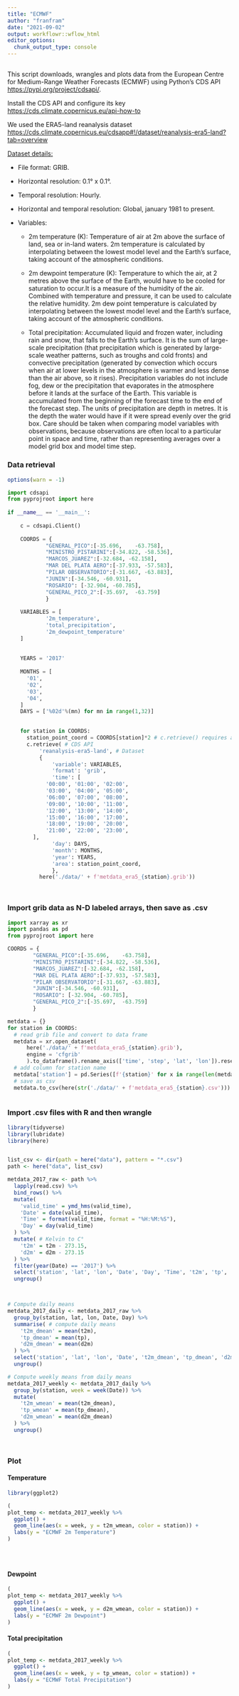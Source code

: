 ```yaml
---
title: "ECMWF"
author: "franfram"
date: "2021-09-02"
output: workflowr::wflow_html
editor_options:
  chunk_output_type: console
---
```


## 

This script downloads, wrangles and plots data from the European Centre for Medium-Range Weather Forecasts (ECMWF) using Python's CDS API <https://pypi.org/project/cdsapi/>.

Install the CDS API and configure its key <https://cds.climate.copernicus.eu/api-how-to>

We used the ERA5-land reanalysis dataset <https://cds.climate.copernicus.eu/cdsapp#!/dataset/reanalysis-era5-land?tab=overview>

[Dataset details:]{.ul}

-   File format: GRIB.

-   Horizontal resolution: 0.1° x 0.1°.

-   Temporal resolution: Hourly.

-   Horizontal and temporal resolution: Global, january 1981 to present.

-   Variables:

    -   2m temperature (K): Temperature of air at 2m above the surface of land, sea or in-land waters. 2m temperature is calculated by interpolating between the lowest model level and the Earth's surface, taking account of the atmospheric conditions.

    -   2m dewpoint temperature (K): Temperature to which the air, at 2 metres above the surface of the Earth, would have to be cooled for saturation to occur.It is a measure of the humidity of the air. Combined with temperature and pressure, it can be used to calculate the relative humidity. 2m dew point temperature is calculated by interpolating between the lowest model level and the Earth's surface, taking account of the atmospheric conditions.

    -   Total precipitation: Accumulated liquid and frozen water, including rain and snow, that falls to the Earth's surface. It is the sum of large-scale precipitation (that precipitation which is generated by large-scale weather patterns, such as troughs and cold fronts) and convective precipitation (generated by convection which occurs when air at lower levels in the atmosphere is warmer and less dense than the air above, so it rises). Precipitation variables do not include fog, dew or the precipitation that evaporates in the atmosphere before it lands at the surface of the Earth. This variable is accumulated from the beginning of the forecast time to the end of the forecast step. The units of precipitation are depth in metres. It is the depth the water would have if it were spread evenly over the grid box. Care should be taken when comparing model variables with observations, because observations are often local to a particular point in space and time, rather than representing averages over a model grid box and model time step.

### Data retrieval

```r
options(warn = -1)

```

```python

import cdsapi
from pyprojroot import here 
 
if __name__ == '__main__':
 
    c = cdsapi.Client()
 
    COORDS = {
            "GENERAL_PICO":[-35.696,	-63.758], 
            "MINISTRO_PISTARINI":[-34.822, -58.536],
            "MARCOS_JUAREZ":[-32.684, -62.158],
            "MAR DEL PLATA AERO":[-37.933, -57.583],
            "PILAR OBSERVATORIO":[-31.667, -63.883],
            "JUNIN":[-34.546, -60.931],
            "ROSARIO": [-32.904, -60.785],
            "GENERAL_PICO_2":[-35.697,	-63.759] 
            }
            
    VARIABLES = [
            '2m_temperature',
            'total_precipitation',
            '2m_dewpoint_temperature'
    ]
 
 
    YEARS = '2017'
 
    MONTHS = [
      '01',
      '02', 
      '03', 
      '04', 
    ]
    DAYS = ['%02d'%(mn) for mn in range(1,32)]
 

    for station in COORDS: 
      station_point_coord = COORDS[station]*2 # c.retrieve() requires an area (4 values: North, West, South, East). With this trick, we can specify lat lon values instead.
      c.retrieve( # CDS API
          'reanalysis-era5-land', # Dataset
          {
              'variable': VARIABLES,
              'format': 'grib',
              'time': [
            '00:00', '01:00', '02:00',
            '03:00', '04:00', '05:00',
            '06:00', '07:00', '08:00',
            '09:00', '10:00', '11:00',
            '12:00', '13:00', '14:00',
            '15:00', '16:00', '17:00',
            '18:00', '19:00', '20:00',
            '21:00', '22:00', '23:00',
        ], 
              'day': DAYS,
              'month': MONTHS,
              'year': YEARS,
              'area': station_point_coord,
              },
          here('./data/' + f'metdata_era5_{station}.grib'))          




```

### Import grib data as N-D labeled arrays, then save as .csv

```python
import xarray as xr
import pandas as pd
from pyprojroot import here

COORDS = {
        "GENERAL_PICO":[-35.696,	-63.758], 
        "MINISTRO_PISTARINI":[-34.822, -58.536],
        "MARCOS_JUAREZ":[-32.684, -62.158],
        "MAR DEL PLATA AERO":[-37.933, -57.583],
        "PILAR OBSERVATORIO":[-31.667, -63.883],
        "JUNIN":[-34.546, -60.931],
        "ROSARIO": [-32.904, -60.785],
        "GENERAL_PICO_2":[-35.697,	-63.759] 
        }

metdata = {}
for station in COORDS:
  # read grib file and convert to data frame
  metdata = xr.open_dataset(
      here('./data/' + f'metdata_era5_{station}.grib'),
      engine = 'cfgrib'
      ).to_dataframe().rename_axis(['time', 'step', 'lat', 'lon']).reset_index()
  # add column for station name        
  metdata['station'] = pd.Series([f'{station}' for x in range(len(metdata.index))])
  # save as csv
  metdata.to_csv(here(str('./data/' + f'metdata_era5_{station}.csv')))   
    


```

### Import .csv files with R and then wrangle

```r
library(tidyverse)
library(lubridate)
library(here)


list_csv <- dir(path = here("data"), pattern = "*.csv") 
path <- here("data", list_csv)

metdata_2017_raw <- path %>% 
  lapply(read.csv) %>% 
  bind_rows() %>% 
  mutate(
    'valid_time' = ymd_hms(valid_time),
    'Date' = date(valid_time),
    'Time' = format(valid_time, format = "%H:%M:%S"),
    'Day' = day(valid_time)
  ) %>% 
  mutate( # Kelvin to C°
    't2m' = t2m - 273.15,
    'd2m' = d2m - 273.15
  ) %>% 
  filter(year(Date) == '2017') %>% 
  select('station', 'lat', 'lon', 'Date', 'Day', 'Time', 't2m', 'tp', 'd2m') %>% 
  ungroup()



# Compute daily means 
metdata_2017_daily <- metdata_2017_raw %>%  
  group_by(station, lat, lon, Date, Day) %>% 
  summarise( # compute daily means
    't2m_dmean' = mean(t2m), 
    'tp_dmean' = mean(tp), 
    'd2m_dmean' = mean(d2m)
  ) %>% 
  select('station', 'lat', 'lon', 'Date', 't2m_dmean', 'tp_dmean', 'd2m_dmean') %>% 
  ungroup()

# Compute weekly means from daily means    
metdata_2017_weekly <- metdata_2017_daily %>% 
  group_by(station, week = week(Date)) %>% 
  mutate(
    't2m_wmean' = mean(t2m_dmean), 
    'tp_wmean' = mean(tp_dmean), 
    'd2m_wmean' = mean(d2m_dmean)
  ) %>% 
  ungroup()




```

### Plot

#### Temperature

```r
library(ggplot2)

(
plot_temp <- metdata_2017_weekly %>%
  ggplot() +
  geom_line(aes(x = week, y = t2m_wmean, color = station)) +
  labs(y = "ECMWF 2m Temperature")
)





```

#### Dewpoint

```r

(
plot_temp <- metdata_2017_weekly %>%
  ggplot() +
  geom_line(aes(x = week, y = d2m_wmean, color = station)) +
  labs(y = "ECMWF 2m Dewpoint")
)
```

#### Total precipitation

```r

(
plot_temp <- metdata_2017_weekly %>%
  ggplot() +
  geom_line(aes(x = week, y = tp_wmean, color = station)) +
  labs(y = "ECMWF Total Precipitation")
)

```
